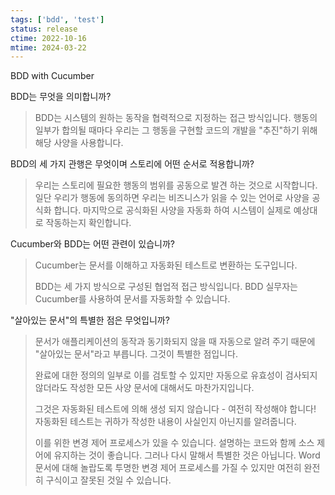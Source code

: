 ```yaml
---
tags: ['bdd', 'test']
status: release
ctime: 2022-10-16
mtime: 2024-03-22
---
```



<QuoteLink url="https://school.cucumber.io/courses/take/bdd-with-cucumber-javascript">
  BDD with Cucumber
</QuoteLink>

BDD는 무엇을 의미합니까?

> BDD는 시스템의 원하는 동작을 협력적으로 지정하는 접근 방식입니다. 행동의 일부가 합의될 때마다 우리는 그 행동을 구현할 코드의 개발을 "추진"하기 위해 해당 사양을 사용합니다.

BDD의 세 가지 관행은 무엇이며 스토리에 어떤 순서로 적용합니까?

> 우리는 스토리에 필요한 행동의 범위를 공동으로 발견 하는 것으로 시작합니다. 일단 우리가 행동에 동의하면 우리는 비즈니스가 읽을 수 있는 언어로 사양을 공식화 합니다. 마지막으로 공식화된 사양을 자동화 하여 시스템이 실제로 예상대로 작동하는지 확인합니다.

Cucumber와 BDD는 어떤 관련이 있습니까?

> Cucumber는 문서를 이해하고 자동화된 테스트로 변환하는 도구입니다.
>
> BDD는 세 가지 방식으로 구성된 협업적 접근 방식입니다. BDD 실무자는 Cucumber를 사용하여 문서를 자동화할 수 있습니다.

"살아있는 문서"의 특별한 점은 무엇입니까?

> 문서가 애플리케이션의 동작과 동기화되지 않을 때 자동으로 알려 주기 때문에 "살아있는 문서"라고 부릅니다. 그것이 특별한 점입니다.
>
> 완료에 대한 정의의 일부로 이를 검토할 수 있지만 자동으로 유효성이 검사되지 않더라도 작성한 모든 사양 문서에 대해서도 마찬가지입니다.
>
> 그것은 자동화된 테스트에 의해 생성 되지 않습니다 - 여전히 작성해야 합니다! 자동화된 테스트는 귀하가 작성한 내용이 사실인지 아닌지를 알려줍니다.
>
> 이를 위한 변경 제어 프로세스가 있을 수 있습니다. 설명하는 코드와 함께 소스 제어에 유지하는 것이 좋습니다. 그러나 다시 말해서 특별한 것은 아닙니다. Word 문서에 대해 놀랍도록 투명한 변경 제어 프로세스를 가질 수 있지만 여전히 완전히 구식이고 잘못된 것일 수 있습니다.
